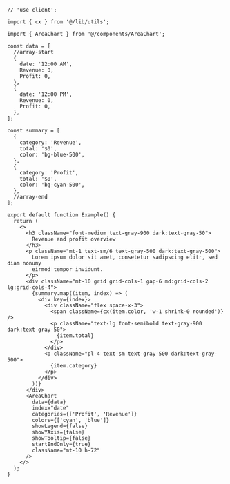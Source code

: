 ````tsx
// 'use client';

import { cx } from '@/lib/utils';

import { AreaChart } from '@/components/AreaChart';

const data = [
  //array-start
  {
    date: '12:00 AM',
    Revenue: 0,
    Profit: 0,
  },
  {
    date: '12:00 PM',
    Revenue: 0,
    Profit: 0,
  },
];

const summary = [
  {
    category: 'Revenue',
    total: '$0',
    color: 'bg-blue-500',
  },
  {
    category: 'Profit',
    total: '$0',
    color: 'bg-cyan-500',
  },
  //array-end
];

export default function Example() {
  return (
    <>
      <h3 className="font-medium text-gray-900 dark:text-gray-50">
        Revenue and profit overview
      </h3>
      <p className="mt-1 text-sm/6 text-gray-500 dark:text-gray-500">
        Lorem ipsum dolor sit amet, consetetur sadipscing elitr, sed diam nonumy
        eirmod tempor invidunt.
      </p>
      <div className="mt-10 grid grid-cols-1 gap-6 md:grid-cols-2 lg:grid-cols-4">
        {summary.map((item, index) => (
          <div key={index}>
            <div className="flex space-x-3">
              <span className={cx(item.color, 'w-1 shrink-0 rounded')} />
              <p className="text-lg font-semibold text-gray-900 dark:text-gray-50">
                {item.total}
              </p>
            </div>
            <p className="pl-4 text-sm text-gray-500 dark:text-gray-500">
              {item.category}
            </p>
          </div>
        ))}
      </div>
      <AreaChart
        data={data}
        index="date"
        categories={['Profit', 'Revenue']}
        colors={['cyan', 'blue']}
        showLegend={false}
        showYAxis={false}
        showTooltip={false}
        startEndOnly={true}
        className="mt-10 h-72"
      />
    </>
  );
}

````